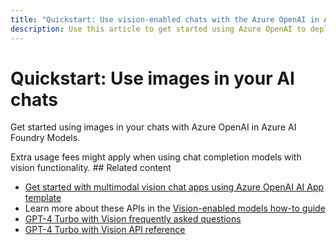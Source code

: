 ```yaml
---
title: "Quickstart: Use vision-enabled chats with the Azure OpenAI in Azure AI Foundry Models"
description: Use this article to get started using Azure OpenAI to deploy and use the GPT-4 Turbo with Vision model or other vision-enabled models. 
---
```


# Quickstart: Use images in your AI chats

Get started using images in your chats with Azure OpenAI in Azure AI Foundry Models.

<Info>
Extra usage fees might apply when using chat completion models with vision functionality.
</Info>
<Tabs>
<Tab title="Foundry portal">


<AzureAiFoundryPortalQuickstart />

</Tab>

<Tab title="REST API">


<RestApiQuickstart />

</Tab>

<Tab title="Python">


<PythonQuickstart />

</Tab>

<Tab title="JavaScript">


<JavascriptQuickstart />

</Tab>

<Tab title="TypeScript">


<TypescriptQuickstart />

</Tab>

<Tab title="C#">


<DotNetQuickstart />

</Tab>
</Tabs>
## Related content

* [Get started with multimodal vision chat apps using Azure OpenAI AI App template](/azure/developer/ai/get-started-app-chat-vision?tabs=github-codespaces)
* Learn more about these APIs in the [Vision-enabled models how-to guide](./gpt-v-quickstart)
* [GPT-4 Turbo with Vision frequently asked questions](./faq.yml#gpt-4-turbo-with-vision)
* [GPT-4 Turbo with Vision API reference](https://aka.ms/gpt-v-api-ref)
